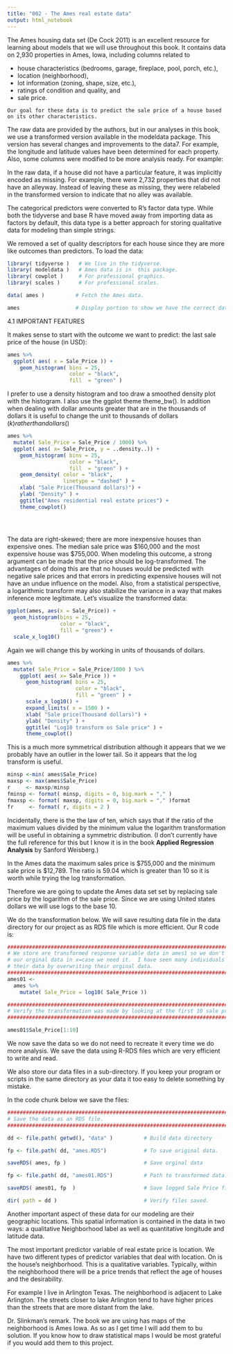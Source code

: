 ```yaml
---
title: "002 - The Ames real estate data"
output: html_notebook
---
```


The Ames housing data set (De Cock 2011) is an excellent resource for learning about models that we will use throughout this book. It contains data on 2,930 properties in Ames, Iowa, including columns related to

* house characteristics (bedrooms, garage, fireplace, pool, porch, etc.),
* location (neighborhood),
* lot information (zoning, shape, size, etc.),
* ratings of condition and quality, and
* sale price.  



```
Our goal for these data is to predict the sale price of a house based on its other characteristics.
```  

The raw data are provided by the authors, but in our analyses in this book, we use a transformed version available in the modeldata package. This version has several changes and improvements to the data7. For example, the longitude and latitude values have been determined for each property. Also, some columns were modified to be more analysis ready. For example:

In the raw data, if a house did not have a particular feature, it was implicitly encoded as missing. For example, there were 2,732 properties that did not have an alleyway. Instead of leaving these as missing, they were relabeled in the transformed version to indicate that no alley was available.

The categorical predictors were converted to R’s factor data type. While both the tidyverse and base R have moved away from importing data as factors by default, this data type is a better approach for storing qualitative data for modeling than simple strings.

We removed a set of quality descriptors for each house since they are more like outcomes than predictors.
To load the data:

```r
library( tidyverse )   # We live in the tidyverse.
library( modeldata )   # Ames data is in  this package.
library( cowplot )     # For professional graphics.
library( scales )      # For professional scales.

data( ames )          # Fetch the Ames data.

ames                  # Display portion to show we have the correct data. 
```

4.1 IMPORTANT FEATURES

It  makes sense to start with the outcome we want to predict: the last sale price of the house (in USD):

```r
ames %>% 
  ggplot( aes( x = Sale_Price )) +
    geom_histogram( bins = 25,
                    color = "black",
                    fill  = "green" )
```
I prefer to use a density histogram and too draw a smoothed  density plot with the 
histogram.  I also use the ggplot theme theme_bw().  In addition when dealing with dollar amounts greater that are in the thousands of dollars it is useful to change the unit to thousands of dollars ($k) rather than dollars($)
```r
                                
ames %>% 
  mutate( Sale_Price = Sale_Price / 1000) %>% 
  ggplot( aes( x= Sale_Price, y = ..density..)) +
    geom_histogram( bins = 25,
                    color = "black",
                    fill  = "green" ) +
    geom_density( color = "black",
                  linetype = "dashed" ) +
    xlab( "Sale Price(Thousand dollars)") +
    ylab( "Density" ) +
    ggtitle("Ames residential real estate prices") +
    theme_cowplot()
  

      

```
  
  The data are right-skewed; there are more inexpensive houses than expensive ones. The median sale price was $160,000 and the most expensive house was $755,000. When modeling this outcome, a strong argument can be made that the price should be log-transformed. The advantages of doing this are that no houses would be predicted with negative sale prices and that errors in predicting expensive houses will not have an undue influence on the model. Also, from a statistical perspective, a logarithmic transform may also stabilize the variance in a way that makes inference more legitimate. Let’s visualize the transformed data:

```r
ggplot(ames, aes(x = Sale_Price)) + 
  geom_histogram(bins = 25,
                 color = "black",
                 fill = "green") +
  scale_x_log10()
```

Again we will change this by working in units of thousands of dollars.

```r
ames %>% 
  mutate( Sale_Price = Sale_Price/1000 ) %>% 
    ggplot( aes( x= Sale_Price )) +
      geom_histogram( bins = 25,
                      color = "black",
                      fill = "green" ) +
      scale_x_log10() + 
      expand_limits( x = 1500 ) + 
      xlab( "Sale price(Thousand dollars)") +
      ylab( "Density" ) +
      ggtitle( "Log10 transform os Sale price" ) +
      theme_cowplot()

```

This is a much more symmetrical distribution although it appears that we we probably have an outlier in the lower tail.  So it appears that the log transform is useful.

```r
minsp <-min( ames$Sale_Price)
maxsp <- max(ames$Sale_Price)
r     <- maxsp/minsp
fminsp <- format( minsp, digits = 0, big.mark = "," )
fmaxsp <- format( maxsp, digits = 0, big.mark = "," )format
fr     <- format( r, digits = 2 )
```


Incidentally, there is the the law of ten, which says that if the ratio of the maximum values divided by the minimum value the logarithm transformation will be useful in obtaining a symmetric distribution. (I don't currently have the full reference for this but I know it is in the book **Applied Regression Analysis** by Sanford Weisberg.)  

In the Ames data the maximum sales price is $755,000 and the minimum sale price is $12,789.  The ratio is 59.04 which is greater than 10 so it is worth while trying the log transformation.

Therefore we are going to update the Ames data set set by replacing sale price by the logarithm of the sale price.  Since we are using United states dollars we will use logs to the base 10.  

We do the transformation below.  We will save resulting data file in the data directory for our project as as RDS file which is more efficient.  Our R code is:

```r
################################################################################
# We store are transformed response variable data in ames1 so we don't overwrite
# our orginal data in x=case we need it.  I have seen many individuals lose
# their data by overwriting their orginal data.
################################################################################
ames01 <-                                      
  ames %>% 
    mutate( Sale_Price = log10( Sale_Price ))

##################################################################################
# Verify the transformation was made by looking at the first 10 sale prices
##################################################################################

ames01$Sale_Price[1:10]

```
We now save the data so we do not need to recreate it every time we do more analysis.  We save the data using R-RDS files which are very efficient to write and read.

We also store our data files in a sub-directory.  If you keep your program or scripts in the same directory as your data it too easy to delete something by mistake.

In the code chunk below we save the files:  


```r
################################################################################
# Save the data as an RDS file.
################################################################################

dd <- file.path( getwd(), "data" )          # Build data directory

fp <- file.path( dd, "ames.RDS")            # To save original data.

saveRDS( ames, fp )                         # Save orginal data 

fp <- file.path( dd, "ames01.RDS")          # Path to transformed data.

saveRDS( ames01, fp  )                      # Save logged Sale Price file.

dir( path = dd )                            # Verify files saved.

```

Another important aspect of these data for our modeling are their geographic locations. This spatial information is contained in the data in two ways: a qualitative Neighborhood label as well as quantitative longitude and latitude data.

The most important predictor variable of real estate price is location.  We have two different types of predictor variables that deal with location.  On is the house's neighborhood. This is a qualitative variables.  Typically, within the neighborhood there will be a price trends that reflect the age of houses and the desirability.  

For example I live in Arlington Texas.  The neighborhood is adjacent to Lake Arlington.  The streets closer to lake Arlington tend to have higher prices than the streets that are more distant from the lake.  

Dr. Slinkman's remark.  The book we are using has maps of the neighborhood is Ames Iowa.  As so as I get time I will add them to bu solution.  If you know how to draw statistical maps I would be most grateful if you would add them to this project.  




